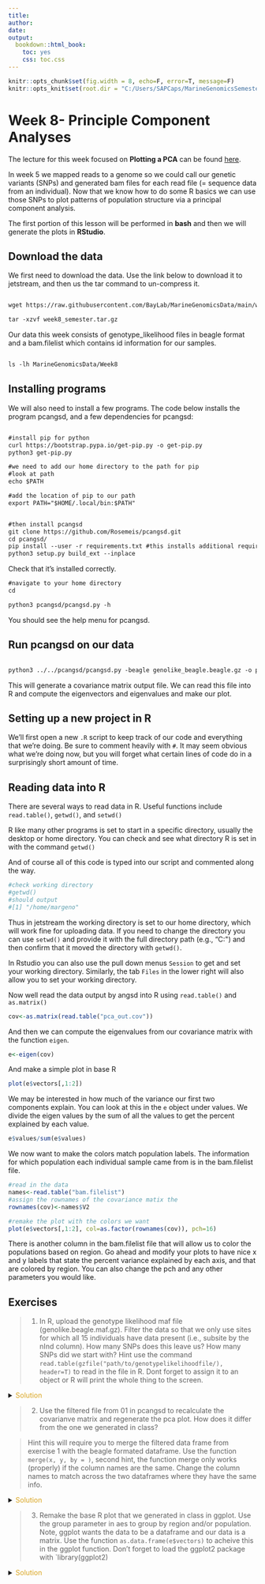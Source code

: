 ```yaml
---
title: 
author: 
date: 
output: 
  bookdown::html_book:
    toc: yes
    css: toc.css
---
```


```r
knitr::opts_chunk$set(fig.width = 8, echo=F, error=T, message=F)
knitr::opts_knit$set(root.dir = "C:/Users/SAPCaps/MarineGenomicsSemester/data/Week8_PCA")
```

# Week 8- Principle Component Analyses 


The lecture for this week focused on **Plotting a PCA** can be found [here](https://github.com/BayLab/MarineGenomicsSemester/blob/main/ppt/MarineGenomics_Lecture_week8.pdf).

In week 5 we mapped reads to a genome so we could call our genetic variants (SNPs) and generated bam files for each read file (= sequence data from an individual). Now that we know how to do some R basics we can use those SNPs to plot patterns of population structure via a principal component analysis. 

The first portion of this lesson will be performed in **bash** and then we will generate the plots in **RStudio**.

## Download the data

We first need to download the data. Use the link below to download it to jetstream, and then us the tar command to un-compress it.


```html

wget https://raw.githubusercontent.com/BayLab/MarineGenomicsData/main/week8_semester.tar.gz

tar -xzvf week8_semester.tar.gz

```

Our data this week consists of genotype_likelihood files in beagle format and a bam.filelist which contains id information for our samples. 

```html

ls -lh MarineGenomicsData/Week8

```

## Installing programs

We will also need to install a few programs. The code below installs the program pcangsd, and a few dependencies for pcangsd:

```html

#install pip for python
curl https://bootstrap.pypa.io/get-pip.py -o get-pip.py
python3 get-pip.py

#we need to add our home directory to the path for pip
#look at path
echo $PATH

#add the location of pip to our path
export PATH="$HOME/.local/bin:$PATH"


#then install pcangsd
git clone https://github.com/Rosemeis/pcangsd.git
cd pcangsd/
pip install --user -r requirements.txt #this installs additional requirements for pcangsd
python3 setup.py build_ext --inplace

```


Check that it's installed correctly.

```html
#navigate to your home directory
cd

python3 pcangsd/pcangsd.py -h
```


You should see the help menu for pcangsd. 

## Run pcangsd on our data

```html

python3 ../../pcangsd/pcangsd.py -beagle genolike_beagle.beagle.gz -o pca_out -threads 28

```


This will generate a covariance matrix output file. We can read this file into R and compute the eigenvectors and eigenvalues and make our plot. 

## Setting up a new project in R

We'll first open a new `.R` script to keep track of our code and everything that we're doing. Be sure to comment heavily with `#`. It may seem obvious what we're doing now, but you will forget what certain lines of code do in a surprisingly short amount of time. 


## Reading data into R

There are several ways to read data in R. Useful functions include `read.table()`, `getwd()`, and `setwd()`

R like many other programs is set to start in a specific directory, usually the desktop or home directory. You can check and see what directory R is set in with the command `getwd()`

And of course all of this code is typed into our script and commented along the way.

```r
#check working directory
#getwd()
#should output
#[1] "/home/margeno"
```


Thus in jetstream the working directory is set to our home directory, which will work fine for uploading data. If you need to change the directory you can use `setwd()` and provide it with the full directory path (e.g., "C:\Users\Serena\Documents\MarineGenomics\") and then confirm that it moved the directory with `getwd()`. 

In Rstudio you can also use the pull down menus `Session` to get and set your working directory. Similarly, the tab `Files` in the lower right will also allow you to set your working directory.


Now well read the data output by angsd into R using `read.table()` and `as.matrix()`


```r
cov<-as.matrix(read.table("pca_out.cov"))
```


And then we can compute the eigenvalues from our covariance matrix with the function `eigen`.


```r
e<-eigen(cov)
```

And make a simple plot in base R


```r
plot(e$vectors[,1:2])
```
We may be interested in how much of the variance our first two components explain. You can look at this in the `e` object under values. We divide the eigen values by the sum of all the values to get the percent explained by each value.

```r
e$values/sum(e$values)
```


We now want to make the colors match population labels. The information for which population each individual sample came from is in the bam.filelist file.


```r
#read in the data
names<-read.table("bam.filelist")
#assign the rownames of the covariance matix the 
rownames(cov)<-names$V2
```

```r
#remake the plot with the colors we want
plot(e$vectors[,1:2], col=as.factor(rownames(cov)), pch=16)
```

There is another column in the bam.filelist file that will allow us to color the populations based on region. Go ahead and modify your plots to have nice x and y labels that state the percent variance explained by each axis, and that are colored by region. You can also change the pch and any other parameters you would like.


## Exercises

> 01. In R, upload the genotype likelihood maf file (genolike.beagle.maf.gz). Filter the data so that we only use sites for which all 15 individuals have data present (i.e., subsite by the nInd column). How many SNPs does this leave us? How many SNPs did we start with?
Hint use the command `read.table(gzfile("path/to/genotypelikelihoodfile/), header=T)` to read in the file in R. Dont forget to assign it to an object or R will print the whole thing to the screen.

<details><summary><span style="color: goldenrod;">Solution</span></summary>
<p>

```r
# read in the data
#read in genotype likelihood data and filter by all individuals
gen<-read.table(gzfile("genolike_beagle.mafs.gz"), header=T)
#filter by nind == 15
gen_allIND<-gen[gen$nInd==15,]
#find how many SNPs we had in the first dataset
dim(gen)
#[1] 282950      7
#how many do we have in the filtered dataset?
dim(gen_allIND)
#[1] 31905     7
```
</p>
</details>

>02. Use the filtered file from 01 in pcangsd to recalculate the covarianve matrix and regenerate the pca plot. How does it differ from the one we generated in class?

>Hint this will require you to merge the filtered data frame from exercise 1 with the beagle formated dataframe. Use the function `merge(x, y, by = )`, second hint, the function merge only works (properly) if the column names are the same. Change the column names to match across the two dataframes where they have the same info.

<details><summary><span style="color: goldenrod;">Solution</span></summary>
<p>

```r
## read in the beagle formatted data
beag<-read.table(gzfile("genolike_beagle.beagle.gz"), header=T)
#look at the column names between the two datasets
colnames(gen)
colnames(beag)
```

annoyingly the beagle formatted data merges the chromo and position columns of the maf dataframe

two solutions: 
1. we could split the columns in beag to match chromo and position
 2. we merge the columns in gen to match the format in beag

since we need the beagle format to run pcangsd lets do option 2. 

we'll use the paste() function to to this

we'll make a new column in gen that is labeled marker to match the beagle column

```r
gen_allIND$marker<-paste(gen_allIND$chromo, gen_allIND$position, sep="_")
#then merge them by the marker column
beag_allIND<-merge(gen_allIND, beag, by="marker")
#that should return a dataframe with 31905 rows and 55 columns
#pcangsd doesn't want those extra columns that came from our merge
#lets get rid of them to leave the 48 columns that beagle needs.
#use colnames to see which ones we want
colnames(beag_allIND)
#we want the first column and then columns 9-55
beag_allIND_final<-beag_allIND[,c(1,9:55)]
#now we have a dataframe with 31905 rows and 48 columns
#let's write a table that we can use to run in pcangsd
write.table(beag_allIND_final, "geno_like_filt_allIND.beagle", 
            sep="\t",
            row.names = F)
#by default write.table outputs a dataframe with row names we dont want that
            
### This writes a file to our Marine Genomics data directory. 
# pcangsd needs the file to be gzipped
```

```html
$ gzip geno_like_filt_allIND.beagle

# and now we can run our pcangsd code

$ python3 ../../pcangsd/pcangsd.py -beagle geno_like_filt_allIND.beagle.gz -o pca_out_allind -threads 28
```
 
 and then we can go back to R and rerun our code to calculate the eigenvalues and eigenvectors for this covariance matrix. 

```r
#read in the new covariance matrix                               
cov_allind<-as.matrix(read.table("pca_out_allind.cov"))
#calculate eigenvalues
e_allind<-eigen(cov_allind)
```

```r
#plot the data
plot(e_allind$vectors[,1:2])
#how much variance does our pc explain
e_allind$values/sum(e_allind$values)                              
                               
```
</p>
</details>


> 03. Remake the base R plot that we generated in class in ggplot. Use the group parameter in aes to group by region and/or population. Note, ggplot wants the data to be a dataframe and our data is a matrix. Use the function `as.data.frame(e$vectors)` to acheive this in the ggplot function. Don't forget to load the ggplot2 package with `library(ggplot2)

<details><summary><span style="color: goldenrod;">Solution</span></summary>
<p>

```r
# we need to use the function as.data.frame to make our matrix a dataframe.
M<-as.data.frame(e_allind$vectors[,1:3])
library(ggplot2)
ggplot(data=M, aes(y=V1, x=V2, group=as.factor(names$V3), color=as.factor(names$V3)))+
  geom_point()+
  theme_classic()+
  scale_color_manual(name="Region", 
                     labels = c("North", 
                                "South"), values =
                       c("a"="slateblue", 
                         "b"="green")) 
                      
```
</p>
</details>

